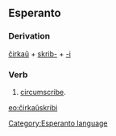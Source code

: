 ==Esperanto==
===Derivation===
[[ĉirkaŭ]] + [[skribi|skrib-]] + [[-i]]
===Verb===
# [[circumscribe]].

[[eo:ĉirkaŭskribi]]
[[Category:Esperanto language]]
{{Universala Vortaro}}